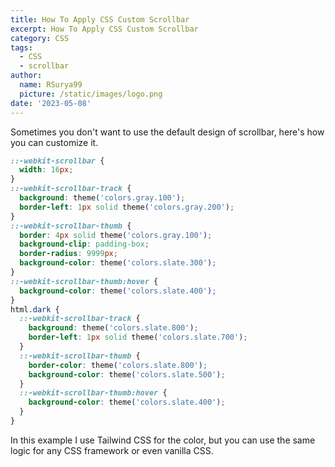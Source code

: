 ```yaml
---
title: How To Apply CSS Custom Scrollbar
excerpt: How To Apply CSS Custom Scrollbar
category: CSS
tags:
  - CSS
  - scrollbar
author:
  name: RSurya99
  picture: /static/images/logo.png
date: '2023-05-08'
---
```


Sometimes you don't want to use the default design of scrollbar, here's how you can customize it.

```css
::-webkit-scrollbar {
  width: 16px;
}
::-webkit-scrollbar-track {
  background: theme('colors.gray.100');
  border-left: 1px solid theme('colors.gray.200');
}
::-webkit-scrollbar-thumb {
  border: 4px solid theme('colors.gray.100');
  background-clip: padding-box;
  border-radius: 9999px;
  background-color: theme('colors.slate.300');
}
::-webkit-scrollbar-thumb:hover {
  background-color: theme('colors.slate.400');
}
html.dark {
  ::-webkit-scrollbar-track {
    background: theme('colors.slate.800');
    border-left: 1px solid theme('colors.slate.700');
  }
  ::-webkit-scrollbar-thumb {
    border-color: theme('colors.slate.800');
    background-color: theme('colors.slate.500');
  }
  ::-webkit-scrollbar-thumb:hover {
    background-color: theme('colors.slate.400');
  }
}
```

In this example I use Tailwind CSS for the color, but you can use the same logic for any CSS framework or even vanilla CSS.